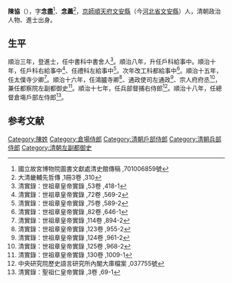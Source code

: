 {{Otheruses|other=名为陈念荩的其他人物|陈念荩}}

'''陳協'''（{{bd|1608年||1663年|catIdx=}}），字'''念盡'''<ref>國立故宮博物院圖書文獻處清史館傳稿 ,701006859號</ref>、'''念藎'''<ref>大清畿輔先哲傳 ,1冊3卷 ,310</ref>，[[京師|京師]][[順天府|順天府]][[文安縣|文安縣]]（今[[河北省|河北省]][[文安縣|文安縣]]）人，清朝政治人物、進士出身。

== 生平 ==
順治三年，登進士，任中書科中書舍人<ref>清實錄：世祖章皇帝實錄 ,53卷 ,418-1</ref>。順治八年，升任戶科給事中。順治十年，任戶科右給事中<ref>清實錄：世祖章皇帝實錄 ,72卷 ,569-2</ref>、任禮科左給事中<ref>清實錄：世祖章皇帝實錄 ,75卷 ,589-2</ref>。次年改工科都給事中<ref>清實錄：世祖章皇帝實錄 ,82卷 ,646-1</ref>。順治十五年，任太僕寺少卿<ref>清實錄：世祖章皇帝實錄 ,114卷 ,894-2</ref>。順治十六年，任鴻臚寺卿<ref>清實錄：世祖章皇帝實錄 ,123卷 ,955-2</ref>、通政使司左通政<ref>清實錄：世祖章皇帝實錄 ,124卷 ,961-2</ref>、宗人府府丞<ref>清實錄：世祖章皇帝實錄 ,125卷 ,968-2</ref>，兼任都察院左副都御史<ref>清實錄：世祖章皇帝實錄 ,130卷 ,1009-1</ref>。順治十七年，任兵部督捕右侍郎<ref>中央研究院歷史語言研究所內閣大庫檔案 ,037755號</ref>。順治十八年，任總督倉塲戶部左侍郎<ref>清實錄：聖祖仁皇帝實錄 ,3卷 ,69-1</ref>。

==参考文献==
{{reflist|2}}

{{順治三年丙戌科殿試金榜}}

{{Authority control}}

{{DEFAULTSORT:}}
[[Category:陳姓|Category:陳姓]]
[[Category:倉場侍郎|Category:倉場侍郎]]
[[Category:清朝戶部侍郎|Category:清朝戶部侍郎]]
[[Category:清朝兵部侍郎|Category:清朝兵部侍郎]]
[[Category:清朝左副都御史|Category:清朝左副都御史]]


{{清朝人物小作品}}